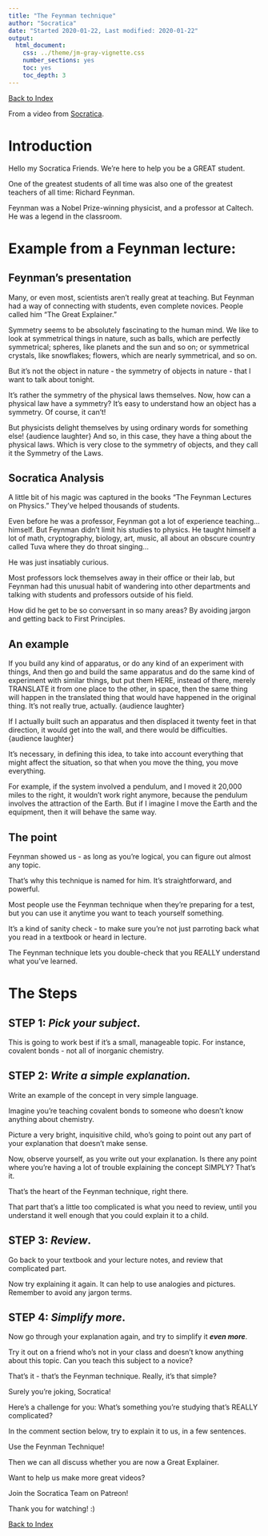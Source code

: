 ```yaml
---
title: "The Feynman technique"
author: "Socratica"
date: "Started 2020-01-22, Last modified: 2020-01-22"
output:
  html_document:
    css: ../theme/jm-gray-vignette.css
    number_sections: yes
    toc: yes
    toc_depth: 3
---
```


[Back to Index](../README.html)

From a video from [Socratica](https://www.youtube.com/watch?v=q-16DPh_VWw).

# Introduction

Hello my Socratica Friends. We’re here to help you be a GREAT student.

One of the greatest students of all time was also one of the greatest teachers of all time: Richard Feynman.

Feynman was a Nobel Prize-winning physicist, and a professor at Caltech. He was a legend in the classroom.

# Example from a Feynman lecture:

## Feynman's presentation
Many, or even most, scientists aren’t really great at teaching. But Feynman had a way of connecting with students, even complete novices. People called him “The Great Explainer.”

Symmetry seems to be absolutely fascinating to the human mind. We like to look at symmetrical things in nature, such as balls, which are perfectly symmetrical; spheres, like planets and the sun and so on; or symmetrical crystals, like snowflakes; flowers, which are nearly symmetrical, and so on.

But it's not the object in nature - the symmetry of objects in nature - that I want to talk about tonight.

It's rather the symmetry of the physical laws themselves. Now, how can a physical law have a symmetry? It's easy to understand how an object has a symmetry. Of course, it can't!

But physicists delight themselves by using ordinary words for something else! {audience laughter} And so, in this case, they have a thing about the physical laws. Which is very close to the symmetry of objects, and they call it the Symmetry of the Laws.

## Socratica Analysis

A little bit of his magic was captured in the books “The Feynman Lectures on Physics.” They’ve helped thousands of students.

Even before he was a professor, Feynman got a lot of experience teaching... himself. But Feynman didn’t limit his studies to physics. He taught himself a lot of math, cryptography, biology, art, music, all about an obscure country called Tuva where they do throat singing...

He was just insatiably curious.

Most professors lock themselves away in their office or their lab, but Feynman had this unusual habit of wandering into other departments and talking with students and professors outside of his field.

How did he get to be so conversant in so many areas? By avoiding jargon and getting back to First Principles.

## An example

If you build any kind of apparatus, or do any kind of an experiment with things, And then go and build the same apparatus and do the same kind of experiment with similar things, but put them HERE, instead of there, merely TRANSLATE it from one place to the other, in space, then the same thing will happen in the translated thing that would have happened in the original thing. It's not really true, actually. {audience laughter}

If I actually built such an apparatus and then displaced it twenty feet in that direction, it would get into the wall, and there would be difficulties. {audience laughter}

It's necessary, in defining this idea, to take into account everything that might affect the situation, so that when you move the thing, you move everything.

For example, if the system involved a pendulum, and I moved it 20,000 miles to the right, it wouldn't work right anymore, because the pendulum involves the attraction of the Earth. But if I imagine I move the Earth and the equipment, then it will behave the same way.

## The point

Feynman showed us - as long as you’re logical, you can figure out almost any topic.

That’s why this technique is named for him. It’s straightforward, and powerful.

Most people use the Feynman technique when they’re preparing for a test, but you can use it anytime you want to teach yourself something.

It’s a kind of sanity check - to make sure you’re not just parroting back what you read in a textbook or heard in lecture.

The Feynman technique lets you double-check that you REALLY understand what you’ve learned.

# The Steps

## STEP 1: _Pick your subject_.

This is going to work best if it’s a small, manageable topic. For instance, covalent bonds - not all of inorganic chemistry.

## STEP 2: _Write a simple explanation._

Write an example of the concept in very simple language.

Imagine you’re teaching covalent bonds to someone who doesn’t know anything about chemistry.

Picture a very bright, inquisitive child, who’s going to point out any part of your explanation that doesn’t make sense.

Now, observe yourself, as you write out your explanation. Is there any point where you’re having a lot of trouble explaining the concept SIMPLY? That’s it.

That’s the heart of the Feynman technique, right there.

That part that’s a little too complicated is what you need to review, until you understand it well enough that you could explain it to a child.

## STEP 3: _Review_.

Go back to your textbook and your lecture notes, and review that complicated part.

Now try explaining it again. It can help to use analogies and pictures. Remember to avoid any jargon terms.

## STEP 4: _Simplify more_.

Now go through your explanation again, and try to simplify it **_even more_**.

Try it out on a friend who’s not in your class and doesn’t know anything about this topic. Can you teach this subject to a novice?

That’s it - that’s the Feynman technique. Really, it’s that simple?

Surely you’re joking, Socratica!

Here's a challenge for you: What's something you're studying that's REALLY complicated?

In the comment section below, try to explain it to us, in a few sentences.

Use the Feynman Technique!

Then we can all discuss whether you are now a Great Explainer.

Want to help us make more great videos?

Join the Socratica Team on Patreon!

Thank you for watching! :)

[Back to Index](../README.html)